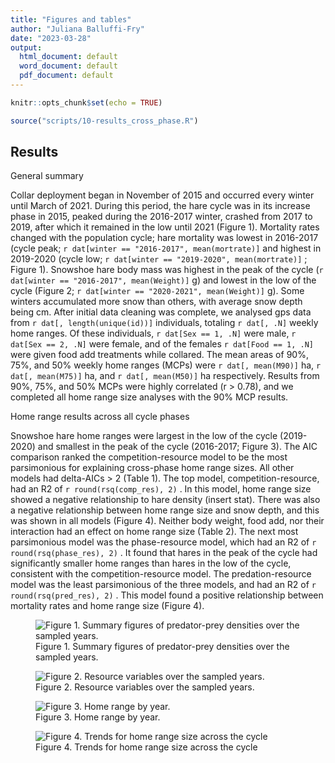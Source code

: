 ```yaml
---
title: "Figures and tables"
author: "Juliana Balluffi-Fry"
date: "2023-03-28"
output:
  html_document: default
  word_document: default
  pdf_document: default
---
```


```r
knitr::opts_chunk$set(echo = TRUE)
```

```r
source("scripts/10-results_cross_phase.R")
```

## Results

General summary

Collar deployment began in November of 2015 and occurred every winter until March of 2021. During this period, the hare cycle was in its increase phase in 2015, peaked during the 2016-2017 winter, crashed from 2017 to 2019, after which it remained in the low until 2021 (Figure 1). Mortality rates changed with the population cycle; hare mortality was lowest in 2016-2017 (cycle peak; `r dat[winter == "2016-2017", mean(mortrate)]` and highest in 2019-2020 (cycle low; `r dat[winter == "2019-2020", mean(mortrate)]` ; Figure 1). Snowshoe hare body mass was highest in the peak of the cycle (`r dat[winter == "2016-2017", mean(Weight)]` g) and lowest in the low of the cycle (Figure 2; `r dat[winter == "2020-2021", mean(Weight)]` g). Some winters accumulated more snow than others, with average snow depth being cm. After initial data cleaning was complete, we analysed gps data from `r dat[, length(unique(id))]` individuals, totaling `r dat[, .N]` weekly home ranges. Of these individuals, `r dat[Sex == 1, .N]` were male, `r dat[Sex == 2, .N]` were female, and of the females `r dat[Food == 1, .N]` were given food add treatments while collared. The mean areas of 90%, 75%, and 50% weekly home ranges (MCPs) were `r dat[, mean(M90)]` ha, `r dat[, mean(M75)]` ha, and `r dat[, mean(M50)]` ha respectively. Results from 90%, 75%, and 50% MCPs were highly correlated (r > 0.78), and we completed all home range size analyses with the 90% MCP results.

Home range results across all cycle phases

Snowshoe hare home ranges were largest in the low of the cycle (2019-2020) and smallest in the peak of the cycle (2016-2017; Figure 3). The AIC comparison ranked the competition-resource model to be the most parsimonious for explaining cross-phase home range sizes. All other models had delta-AICs > 2 (Table 1). The top model, competition-resource, had an R2 of `r round(rsq(comp_res), 2)` . In this model, home range size showed a negative relationship to hare density (insert stat). There was also a negative relationship between home range size and snow depth, and this was shown in all models (Figure 4). Neither body weight, food add, nor their interaction had an effect on home range size (Table 2). The next most parsimonious model was the phase-resource model, which had an R2 of `r round(rsq(phase_res), 2)` . It found that hares in the peak of the cycle had significantly smaller home ranges than hares in the low of the cycle, consistent with the competition-resource model. The predation-resource model was the least parsimonious of the three models, and had an R2 of `r round(rsq(pred_res), 2)` . This model found a positive relationship between mortality rates and home range size (Figure 4).

![Figure 1. Summary figures of predator-prey densities over the sampled years.](output/figures/densities.jpeg)

![Figure 2. Resource variables over the sampled years.](output/figures/resource.jpeg)

![Figure 3. Home range by year.](output/figures/HRbyyear.jpeg)

![Figure 4. Trends for home range size across the cycle](output/figures/HRcrosscycle.jpeg)
